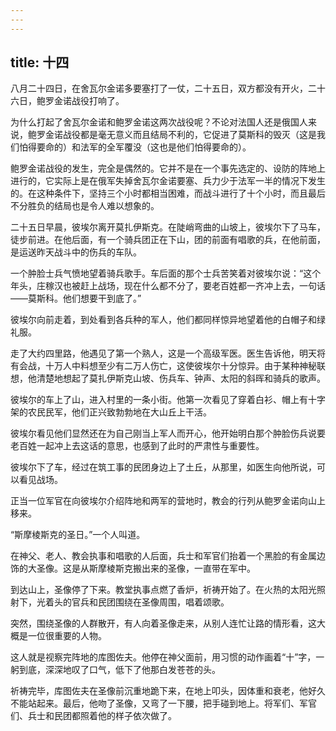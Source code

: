 ```yaml
---
---
---
```

title: 十四
---



八月二十四日，在舍瓦尔金诺多要塞打了一仗，二十五日，双方都没有开火，二十六日，鲍罗金诺战役打响了。

为什么打起了舍瓦尔金诺和鲍罗金诺这两次战役呢？不论对法国人还是俄国人来说，鲍罗金诺战役都是毫无意义而且结局不利的，它促进了莫斯科的毁灭（这是我们怕得要命的）和法军的全军覆没（这也是他们怕得要命的）。

鲍罗金诺战役的发生，完全是偶然的。它并不是在一个事先选定的、设防的阵地上进行的，它实际上是在俄军失掉舍瓦尔金诺要塞、兵力少于法军一半的情况下发生的。在这种条件下，坚持三个小时都相当困难，而战斗进行了十个小时，而且最后不分胜负的结局也是令人难以想象的。

二十五日早晨，彼埃尔离开莫扎伊斯克。在陡峭弯曲的山坡上，彼埃尔下了马车，徒步前进。在他后面，有一个骑兵团正在下山，团的前面有唱歌的兵，在他前面，是运送昨天战斗中的伤兵的车队。

一个肿脸士兵气愤地望着骑兵歌手。车后面的那个士兵苦笑着对彼埃尔说：“这个年头，庄稼汉也被赶上战场，现在什么都不分了，要老百姓都一齐冲上去，一句话——莫斯科。他们想要干到底了。”

彼埃尔向前走着，到处看到各兵种的军人，他们都同样惊异地望着他的白帽子和绿礼服。

走了大约四里路，他遇见了第一个熟人，这是一个高级军医。医生告诉他，明天将有会战，十万人中料想至少有二万人伤亡，这使彼埃尔十分惊异。由于某种神秘联想，他清楚地想起了莫扎伊斯克山坡、伤兵车、钟声、太阳的斜晖和骑兵的歌声。

彼埃尔的车上了山，进入村里的一条小街。他第一次看见了穿着白衫、帽上有十字架的农民民军，他们正兴致勃勃地在大山丘上干活。

彼埃尔看见他们显然还在为自己刚当上军人而开心，他开始明白那个肿脸伤兵说要老百姓一起冲上去这话的意思，也感到了此时的严肃性与重要性。

彼埃尔下了车，经过在筑工事的民团身边上了土丘，从那里，如医生向他所说，可以看见战场。

正当一位军官在向彼埃尔介绍阵地和两军的营地时，教会的行列从鲍罗金诺向山上移来。

“斯摩棱斯克的圣日。”一个人叫道。

在神父、老人、教会执事和唱歌的人后面，兵士和军官们抬着一个黑脸的有金属边饰的大圣像。这是从斯摩棱斯克搬出来的圣像，一直带在军中。

到达山上，圣像停了下来。教堂执事点燃了香炉，祈祷开始了。在火热的太阳光照射下，光着头的官兵和民团围绕在圣像周围，唱着颂歌。

突然，围绕圣像的人群散开，有人向着圣像走来，从别人连忙让路的情形看，这大概是一位很重要的人物。

这人就是视察完阵地的库图佐夫。他停在神父面前，用习惯的动作画着“十”字，一躬到底，深深地叹了口气，低下了他那白发苍苍的头。

祈祷完毕，库图佐夫在圣像前沉重地跪下来，在地上叩头，因体重和衰老，他好久不能站起来。最后，他吻了圣像，又弯了一下腰，把手碰到地上。将军们、军官们、兵士和民团都照着他的样子依次做了。